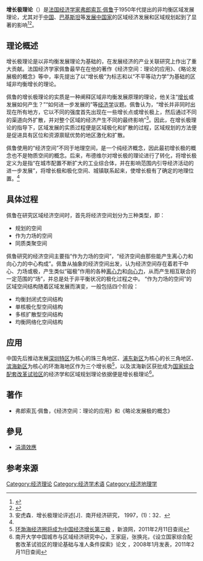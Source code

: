 '''增长极理论'''（{{lang-en|Growth pole theory}}）是[[法国|法国]][[经济学家|经济学家]][[弗郎索瓦·佩鲁|弗郎索瓦·佩鲁]]于1950年代提出的非均衡区域发展理论，尤其对于[[中华人民共和国|中国]]、[[巴基斯坦|巴基斯坦]]等[[发展中国家|发展中国家]]的区域经济发展和区域规划起到了显著的影响<ref>{{Cite book |author=彭震伟 |title=区域研究与区域规划 |publisher=同济大学出版社| year=1998 |isbn=9787560819372}}</ref><ref name="区域分析与区域规划">{{Cite book |author=崔功豪 魏清泉 刘科伟 翟国方|title=区域分析与区域规划|edition=第三版|year=2018|publisher=高等教育出版社|isbn=978-7-04-049788-5}}</ref>。

== 理论概述 ==
增长极理论是以非均衡发展理论为基础的，在发展经济的产业关联研究上作出了重大贡献。法国经济学家佩鲁最早在在他的著作《经济空间：理论的应用》、《略论发展极的概念》等中，率先提出了以“增长极”为标志和以“不平等动力学”为基础的区域非均衡增长的理论。

佩鲁的增长极理论的实质是一种阐释区域非均衡发展原理的理论，他关注“[[经济增长|增长]]或发展如何产生？”“如何进一步发展的”等[[经济学|经济学]]议题。佩鲁认为，“增长并非同时出现在所有地方，它以不同的强度首先出现在一些增长点或增长极上，然后通过不同的渠道向外扩散，并对整个区域的经济产生不同的最终影响”<ref>安虎森．增长极理论评述[J]．南开经济研究， 1997，(1)：32．</ref>。因此，在增长极理论的指导下，区域发展的实质过程便是区域极化和扩散的过程，区域规划的方法便是促进具有区位和资源禀赋优势的地区激化和扩散。

佩鲁使用的“经济空间”不同于地理空间，是一个纯经济概念，因此最初增长极的概念也不是物质空间的概念。后来，布德维尔对增长极的理论进行了转化，将增长极定义为是指“在城市配置不断扩大的工业综合体，并在影响范围内引导经济活动的进一步发展”，将增长极和极化空间、城镇联系起来，使增长极有了确定的地理位置。<ref name="区域分析与区域规划"/>

== 具体过程 ==
佩鲁在研究区域经济空间时，首先将经济空间划分为三种类型，即：
*规划的空间
*作为力场的空间
*同质类聚空间
佩鲁研究的经济空间主要指“作为力场的空间”，“经济空间由那些能产生离心力和向心力的中心构成”。佩鲁从抽象的经济空间出发，认为经济空间存在着若干中心、力场或极，产生类似“磁极”作用的各种[[离心力|离心力]]和[[向心力|向心力]]，从而产生相互联合的一定范围的“场”，并总是处于非平衡状况的极化过程之中。
“作为力场的空间”的区域空间结构随着区域发展而演变，一般包括四个阶段：
*均衡封闭式空间结构
*单核极化型空间结构
*多核扩散型空间结构
*均衡网络化空间结构

== 应用 ==
中国先后推动发展[[深圳特区|深圳特区]]为核心的珠三角地区、[[浦东新区|浦东新区]]为核心的长三角地区、[[滨海新区|滨海新区]]为核心的环渤海地区作为三个增长极<ref>[http://finance.sina.com.cn/g/20080422/14344784249.shtml 环渤海经济圈将成为中国经济增长第三极] {{Wayback|url=http://finance.sina.com.cn/g/20080422/14344784249.shtml |date=20190602171752 }}，新浪网，2011年2月11日查阅</ref>，以及滨海新区获批成为[[国家综合配套改革试验区|国家综合配套改革试验区]]的经济学和区域规划理论依据便是增长极理论<ref>南开大学中国城市与区域经济研究中心，王家庭，张换兆，《设立国家综合配套改革试验区的理论基础与准人条件探索》论文 ，2008年1月发表，2011年2月11日查阅</ref>。

== 著作 ==
*弗郎索瓦·佩鲁，《经济空间：理论的应用》和《略论发展极的概念》

== 參見 ==
*[[涓滴效應|涓滴效應]]

== 参考来源 ==
{{reflist}}

{{城市与区域规划}}

[[Category:经济理论|Category:经济理论]]
[[Category:经济学术语|Category:经济学术语]]
[[Category:经济地理学|Category:经济地理学]]
